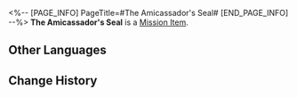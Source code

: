 <%-- [PAGE_INFO]
PageTitle=#The Amicassador's Seal#
[END_PAGE_INFO] --%>
{{Item Infobox
|id          = 140274
|image       = Item The Amicassador's Seal.png{{subst:void|<!--$UPLOAD:<<SpriteOutput/ItemFigures/140274.png>-<Item The Amicassador's Seal.png>-<Item Icons>>-->}}
|type        = Mission Item
|invCategory = Missions
|rarity      = 3
|effect      = 
|description = The minuscule jade stamp worn by Amicassadors of the Sky-Faring Commission.
}}
'''The Amicassador's Seal''' is a [[Mission Item]].

==Other Languages==
{{Other Languages
|en   = The Amicassador's Seal
|zhs  = 接渡使印鉴
|zht  = 接渡使印鑑
|ja   = 接渡使の印鑑
|ko   = 사절의 인감
|es   = Sello del aeroembajador
|fr   = Sceau d'amicassadrice
|ru   = Печать посланника
|th   = ตราประทับของผู้แทน
|vi   = Con Dấu Tiếp Độ Sứ
|de   = Das Siegel des Botschafters
|id   = Segel Utusan
|pt   = Carimbo de Amoraxador
}}

==Change History==
{{Change History|1.3}}